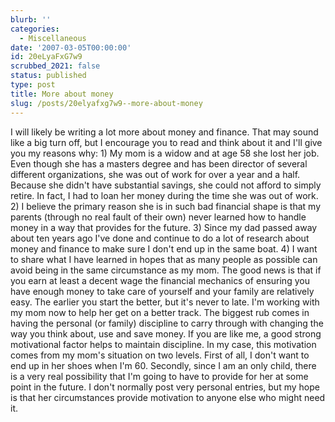 ```yaml
---
blurb: ''
categories:
  - Miscellaneous
date: '2007-03-05T00:00:00'
id: 20eLyaFxG7w9
scrubbed_2021: false
status: published
type: post
title: More about money
slug: /posts/20elyafxg7w9--more-about-money
---
```


I will likely be writing a lot more about money and finance. That
may sound like a big turn off, but I encourage you to read and
think about it and I'll give you my reasons why: 1) My mom is a
widow and at age 58 she lost her job. Even though she has a masters
degree and has been director of several different organizations,
she was out of work for over a year and a half. Because she didn't
have substantial savings, she could not afford to simply retire. In
fact, I had to loan her money during the time she was out of work.
2) I believe the primary reason she is in such bad financial shape
is that my parents (through no real fault of their own) never
learned how to handle money in a way that provides for the future.
3) Since my dad passed away about ten years ago I've done and
continue to do a lot of research about money and finance to make
sure I don't end up in the same boat. 4) I want to share what I
have learned in hopes that as many people as possible can avoid
being in the same circumstance as my mom. The good news is that if
you earn at least a decent wage the financial mechanics of ensuring
you have enough money to take care of yourself and your family are
relatively easy. The earlier you start the better, but it's never
to late. I'm working with my mom now to help her get on a better
track. The biggest rub comes in having the personal (or family)
discipline to carry through with changing the way you think about,
use and save money. If you are like me, a good strong motivational
factor helps to maintain discipline. In my case, this motivation
comes from my mom's situation on two levels. First of all, I don't
want to end up in her shoes when I'm 60. Secondly, since I am an
only child, there is a very real possibility that I'm going to have
to provide for her at some point in the future. I don't normally
post very personal entries, but my hope is that her circumstances
provide motivation to anyone else who might need it.
